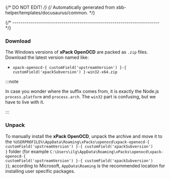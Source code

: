 {/* DO NOT EDIT! */}
{/* Automatically generated from xbb-helper/templates/docusaurus/common. */}



{/* ------------------------------------------------------------------------ */}

### Download

The Windows versions of **xPack OpenOCD**
are packed as `.zip` files.
Download the latest version named like:

* <code>xpack-openocd-{ customField('upstreamVersion') }-{ customField('xpackSubversion') }-win32-x64.zip</code>

:::note

In case you wonder where the suffix comes
from, it is exactly the Node.js `process.platform` and `process.arch`.
The `win32` part is confusing, but we have to live with it.

:::

### Unpack

To manually install the <b>xPack OpenOCD</b>,
unpack the archive and move it to the
<code>%USERPROFILE%\\AppData\\Roaming\\xPacks\\openocd\\xpack-openocd-{ customField('upstreamVersion') }-{ customField('xpackSubversion') }</code> folder
(for example <code>C:\\Users\\ilg\\AppData\\Roaming\\xPacks\\openocd\\xpack-openocd-{ customField('upstreamVersion') }-{ customField('xpackSubversion') }</code>);
according to Microsoft, <code>AppData\\Roaming</code> is the recommended location for
installing user specific packages.
